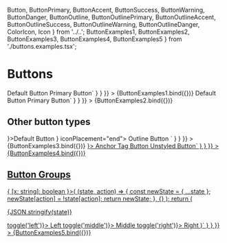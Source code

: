   Button,
  ButtonPrimary,
  ButtonAccent,
  ButtonSuccess,
  ButtonWarning,
  ButtonDanger,
  ButtonOutline,
  ButtonOutlinePrimary,
  ButtonOutlineAccent,
  ButtonOutlineSuccess,
  ButtonOutlineWarning,
  ButtonOutlineDanger,
  ColorIcon,
  Icon
} from '../..';
  ButtonExamples1,
  ButtonExamples2,
  ButtonExamples3,
  ButtonExamples4,
  ButtonExamples5
} from './buttons.examples.tsx';

<Meta title="Buttons" component={Button} />

# Buttons

<Canvas>
  <Story
    name="Buttons"
    parameters={{
      docs: {
        source: {
          code: dedent`
          <Button>Default Button</Button>
          <ButtonPrimary>Primary Button</ButtonPrimary>`
        }
      }
    }}
  >
    {ButtonExamples1.bind({})}
  </Story>
  <Story
    name="Disabled Buttons"
    parameters={{
      docs: {
        source: {
          code: dedent`
          <Button disabled>Default Button</Button>
          <ButtonPrimary disabled={true}>Primary Button</ButtonPrimary>`
        }
      }
    }}
  >
    {ButtonExamples2.bind({})}
  </Story>
  <ArgsTable of={Button} />
</Canvas>

## Other button types

<Canvas>
  <Story
    name="Buttons with Icons"
    parameters={{
      docs: {
        source: {
          code: dedent`
          <Button icon={<ColorIcon name="googleCalendar" />}>Default Button</Button>
          <ButtonOutline icon={<Icon name="settings" />} iconPlacement="end">
            Outline Button
          </ButtonOutline>`
        }
      }
    }}
  >
    {ButtonExamples3.bind({})}
  </Story>
  <Story
    name="Buttons as another component"
    parameters={{
      docs: {
        source: {
          code: dedent`
          <ButtonLink as={buttonProps => <a {...buttonProps} href="#test" />}> Anchor Tag Button</ButtonLink>
          <ButtonUnstyled>Unstyled Button</ButtonUnstyled>`
        }
      }
    }}
  >
    {ButtonExamples4.bind({})}
  </Story>
</Canvas>

## Button Groups

<Canvas>
  <Story
    name="Buttons Groups"
    parameters={{
      docs: {
        source: {
          code: dedent`
    const [state, toggle] = useReducer<(state: { [x: string]: boolean }, action: string) => { [x: string]: boolean }>(
      (state, action) => {
        const newState = { ...state };
        newState[action] = !state[action];
        return newState;
      },
      {}
    );
    return (
    <p>{JSON.stringify(state)}</p>
    <ButtonGroup>
      <ButtonPrimary className={classNames({ active: state.left })} onClick={() => toggle('left')}>
        Left
      </ButtonPrimary>
      <ButtonPrimary className={classNames({ active: state.middle })} onClick={() => toggle('middle')}>
        Middle
      </ButtonPrimary>
      <ButtonPrimary className={classNames({ active: state.right })} onClick={() => toggle('right')}>
        Right
      </ButtonPrimary>
    </ButtonGroup>)`
        }
      }
    }}
  >
    {ButtonExamples5.bind({})}
  </Story>
</Canvas>
